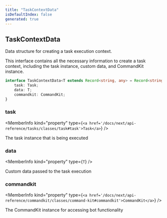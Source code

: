 ```yaml
---
title: "TaskContextData"
isDefaultIndex: false
generated: true
---
```



<!-- This file was generated from the CommandKit source. Do not modify. Instead, re-run the "docgen" script -->


## TaskContextData

<GenerationInfo sourceFile="packages/tasks/src/context.ts" sourceLine="10" packageName="@commandkit/tasks" />

Data structure for creating a task execution context.

This interface contains all the necessary information to create a task context,
including the task instance, custom data, and CommandKit instance.

```ts title="Signature"
interface TaskContextData<T extends Record<string, any> = Record<string, any>> {
    task: Task;
    data: T;
    commandkit: CommandKit;
}
```

<div className="members-wrapper">

### task

<MemberInfo kind="property" type={`<a href='/docs/next/api-reference/tasks/classes/task#task'>Task</a>`}   />

The task instance that is being executed
### data

<MemberInfo kind="property" type={`T`}   />

Custom data passed to the task execution
### commandkit

<MemberInfo kind="property" type={`<a href='/docs/next/api-reference/commandkit/classes/command-kit#commandkit'>CommandKit</a>`}   />

The CommandKit instance for accessing bot functionality


</div>

